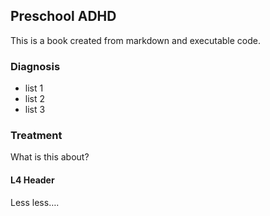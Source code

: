 ## Preschool ADHD

This is a book created from markdown and executable code.


### Diagnosis

-   list 1
-   list 2
-   list 3

### Treatment

What is this about?

#### L4 Header

Less less....
